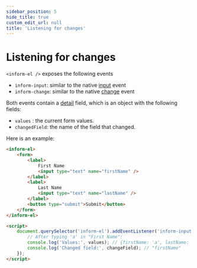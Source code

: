 ```yaml
---
sidebar_position: 5
hide_title: true
custom_edit_url: null
title: 'Listening for changes'
---
```


# Listening for changes

`<inform-el />` exposes the following events

-   `inform-input`: similar to the native [input](https://developer.mozilla.org/en-US/docs/Web/API/HTMLElement/input_event) event
-   `inform-change`: similar to the native [change](https://developer.mozilla.org/en-US/docs/Web/API/HTMLElement/change_event) event

Both events contain a [detail](https://developer.mozilla.org/en-US/docs/Web/API/CustomEvent/detail) field, which is an object with the following fields:

-   `values` : the current form values.
-   `changedField`: the name of the field that changed.

Here is an example:

```html
<inform-el>
    <form>
        <label>
            First Name
            <input type="text" name="firstName" />
        </label>
        <label>
            Last Name
            <input type="text" name="lastName" />
        </label>
        <button type="submit">Submit</button>
    </form>
</inform-el>

<script>
    document.querySelector('inform-el').addEventListener('inform-input', ({ detail: { values, changeField } }) => {
        // After typing 'a' in "First Name":
        console.log('Values:', values); // {firstName: 'a', lastName: ''}
        console.log('Changed field:', changeField); // "firstName"
    });
</script>
```
